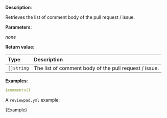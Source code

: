 
**Description**:

Retrieves the list of comment body of the pull request / issue.

**Parameters**:

_none_

**Return value**:

| Type       | Description                                           |
| :--------- | :---------------------------------------------------- |
| `[]string` | The list of comment body of the pull request / issue. |

**Examples**:

```yml
$comments()
```

A `reviewpad.yml` example:

<CodeBlock language="yml" title="reviewpad.yml">{Example}</CodeBlock>
